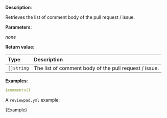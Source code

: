 
**Description**:

Retrieves the list of comment body of the pull request / issue.

**Parameters**:

_none_

**Return value**:

| Type       | Description                                           |
| :--------- | :---------------------------------------------------- |
| `[]string` | The list of comment body of the pull request / issue. |

**Examples**:

```yml
$comments()
```

A `reviewpad.yml` example:

<CodeBlock language="yml" title="reviewpad.yml">{Example}</CodeBlock>
